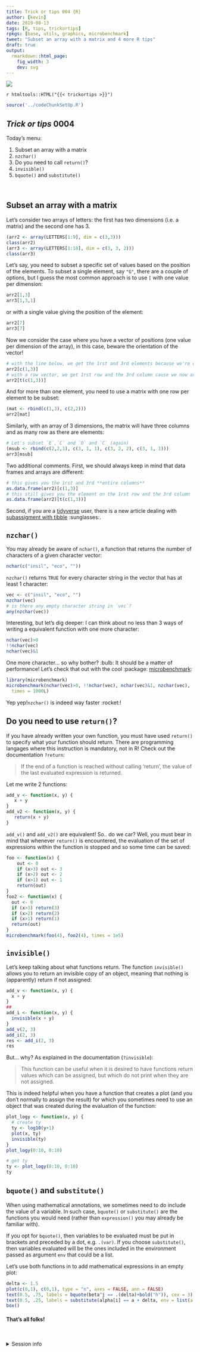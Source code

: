 ```yaml
---
title: Trick or tips 004 {R}
author: [kevin]
date: 2019-08-13
tags: [R, tips, trickortips]
rpkgs: [base, utils, graphics, microbenchmark]
tweet: "Subset an array with a matrix and 4 more R tips"
draft: true
output:
  rmarkdown::html_page:
    fig_width: 3
    dev: svg
---
```



![](https://img.shields.io/badge/inSileco-UnderReview-ffdd55.svg)

`r htmltools::HTML("{{< trickortips >}}")`


```r
source('../codeChunkSetUp.R')
```

## *Trick or tips* 0004

Today's menu:

  1.  Subset an array with a matrix
  2. `nzchar()`
  3. Do you need to call `return()`?
  4. `invisible()`
  5. `bquote()` and `substitute()`

<br>



## Subset an array with a matrix

Let's consider two arrays of letters: the first has two dimensions (i.e. a matrix) and the second one has 3.

```r
(arr2 <- array(LETTERS[1:9], dim = c(3,3)))
class(arr2)
(arr3 <- array(LETTERS[1:18], dim = c(3, 3, 2)))
class(arr3)
```

Let's say, you need to subset a specific set of values based on the position of the elements. To subset a single element, say `"G"`, there are a couple of options, but I guess the most common approach is to use `[` with one value per dimension:

```r
arr2[1,3]
arr3[1,3,1]
```

or with a single value giving the position of the element:

```r
arr2[7]
arr3[7]
```

Now we consider the case where you have a vector of positions (one value per dimension of the array), in this case, beware the orientation of the vector!

```r
# with the line below, we get the 1rst and 3rd elements because we're using a column vector
arr2[c(1,3)]
# with a row vector, we get 1rst row and the 3rd column cause we now are using
arr2[t(c(1,3))]
```

And for more than one element, you need to use a matrix with one row per element to be subset:

```r
(mat <- rbind(c(1,3), c(2,2)))
arr2[mat]
```

Similarly, with an array of 3 dimensions, the matrix will have three columns and as many row as there are elements:

```r
# Let's subset `E`,`C` and `O` and `C` (again)
(msub <- rbind(c(2,2,1), c(3, 1, 1), c(3, 2, 2), c(3, 1, 1)))
arr3[msub]
```

Two additional comments. First, we should always keep in mind that data frames and arrays are different:

```r
# this gives you the 1rst and 3rd **entire columns**
as.data.frame(arr2)[c(1,3)]
# this still gives you the element on the 1rst row and the 3rd column
as.data.frame(arr2)[t(c(1,3))]
```

Second, if you are a [tidyverse](https://www.tidyverse.org/) user, there is a new article dealing with [subassigment with tibble](https://tibble.tidyverse.org/dev/articles/subassign.html#section) :sunglasses:.




## `nzchar()`

You may already be aware of `nchar()`, a function that returns the number of characters of a given character vector:

```r
nchar(c("insil", "eco", ""))
```

`nzchar()` returns `TRUE` for every character string in the vector that has at least 1 character:


```r
vec <- c("insil", "eco", "")
nzchar(vec)
# is there any empty character string in `vec`?
any(nzchar(vec))
```

Interesting, but let's dig deeper: I can think about no less than 3 ways of writing a equivalent function with one more character:

```r
nchar(vec)>0
!!nchar(vec)
nchar(vec)&1
```

One more character... so why bother? :bulb: It should be a matter of performance! Let's check that out with the cool :package: [microbenchmark](https://cran.r-project.org/web/packages/microbenchmark/index.html):

```R
library(microbenchmark)
microbenchmark(nchar(vec)>0, !!nchar(vec), nchar(vec)&1, nzchar(vec),
  times = 1000L)
```

Yep yep!`nzchar()` is indeed way faster :rocket:!



## Do you need to use `return()`?

If you have already written your own function, you must have used `return()`
to specify what your function should return. There are programming langages where this instruction is mandatory, not in R! Check out the documentation `?return`:

> If the end of a function is reached without calling ‘return’, the
     value of the last evaluated expression is returned.

Let me write 2 functions:

```R
add_v <- function(x, y) {
   x + y
}
add_v2 <- function(x, y) {
   return(x + y)
}
```

`add_v()` and `add_v2()` are equivalent! So.. do we car? Well, you must bear in mind that whenever `return()` is encountered, the evaluation of the set of expressions within the function is stopped and so some time can be saved:

```R
foo <- function(x) {
    out <- 0
    if (x>3) out <- 3
    if (x>2) out <- 2
    if (x>1) out <- 1
    return(out)
}
foo2 <- function(x) {
  out <- 0
  if (x>3) return(3)
  if (x>2) return(2)
  if (x>1) return(1)
  return(out)
}
microbenchmark(foo(4), foo2(4), times = 1e5)
```




## `invisible()`

Let's keep talking about what functions return. The function `invisible()` allows you to return an invisible copy of an object, meaning that nothing is (apparently) return if not assigned:


```r
add_v <- function(x, y) {
  x + y
}
##
add_i <- function(x, y) {
  invisible(x + y)
}
add_v(2, 3)
add_i(2, 3)
res <- add_i(2, 3)
res
```

But... why? As explained in the documentation (`?invisible`):

> This function can be useful when it is desired to have functions
  return values which can be assigned, but which do not print when
  they are not assigned.

This is indeed helpful when you have a function that creates a plot (and you don't normally to assign the result) for which you sometimes need to use an object that was created during the evaluation of the function:

```r
plot_logy <- function(x, y) {
  # create ty
  ty <- log10(y+1)
  plot(x, ty)
  invisible(ty)
}
plot_logy(0:10, 0:10)
```

```r
# get ty
ty <- plot_logy(0:10, 0:10)
ty
```



## `bquote()` and `substitute()`

When using mathematical annotations, we sometimes need to do include the value
of a variable. In such case, `bquote()` or `substitute()` are the functions you
would need (rather than `expression()` you may already be familiar with).

If you opt for `bquote()`, then variables to be evaluated must be put in
brackets and preceded by a dot, e.g. `.(var)`. If you choose `substitute()`,
then variables evaluated will be the ones included in the environment passed as
argument `env` that could be a list.

Let's use both functions in to add mathematical expressions in an empty plot:


```r
delta <- 1.5
plot(c(0,1), c(0,1), type = "n", axes = FALSE, ann = FALSE)
text(0.5, .75, labels = bquote(beta^j == .(delta)+bold("h")), cex = 3)
text(0.5, .25, labels = substitute(alpha[i] == a + delta, env = list(a = 2)), cex = 3)
box()
```



#### **That's all folks!**

<br>

<details>
<summary> Session info <i class="fa fa-cogs" aria-hidden="true"></i> </summary>
```r
sessionInfo()
```
</details>
